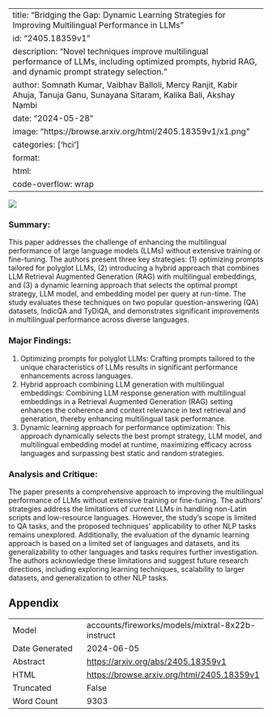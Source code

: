 
---
title: "Bridging the Gap: Dynamic Learning Strategies for Improving Multilingual Performance in LLMs"
id: "2405.18359v1"
description: "Novel techniques improve multilingual performance of LLMs, including optimized prompts, hybrid RAG, and dynamic prompt strategy selection."
author: Somnath Kumar, Vaibhav Balloli, Mercy Ranjit, Kabir Ahuja, Tanuja Ganu, Sunayana Sitaram, Kalika Bali, Akshay Nambi
date: "2024-05-28"
image: "https://browse.arxiv.org/html/2405.18359v1/x1.png"
categories: ['hci']
format:
  html:
    code-overflow: wrap
---

![](https://browse.arxiv.org/html/2405.18359v1/x1.png)

### Summary:

This paper addresses the challenge of enhancing the multilingual performance of large language models (LLMs) without extensive training or fine-tuning. The authors present three key strategies: (1) optimizing prompts tailored for polyglot LLMs, (2) introducing a hybrid approach that combines LLM Retrieval Augmented Generation (RAG) with multilingual embeddings, and (3) a dynamic learning approach that selects the optimal prompt strategy, LLM model, and embedding model per query at run-time. The study evaluates these techniques on two popular question-answering (QA) datasets, IndicQA and TyDiQA, and demonstrates significant improvements in multilingual performance across diverse languages.

### Major Findings:

1. Optimizing prompts for polyglot LLMs: Crafting prompts tailored to the unique characteristics of LLMs results in significant performance enhancements across languages.
2. Hybrid approach combining LLM generation with multilingual embeddings: Combining LLM response generation with multilingual embeddings in a Retrieval Augmented Generation (RAG) setting enhances the coherence and context relevance in text retrieval and generation, thereby enhancing multilingual task performance.
3. Dynamic learning approach for performance optimization: This approach dynamically selects the best prompt strategy, LLM model, and multilingual embedding model at runtime, maximizing efficacy across languages and surpassing best static and random strategies.

### Analysis and Critique:

The paper presents a comprehensive approach to improving the multilingual performance of LLMs without extensive training or fine-tuning. The authors' strategies address the limitations of current LLMs in handling non-Latin scripts and low-resource languages. However, the study's scope is limited to QA tasks, and the proposed techniques' applicability to other NLP tasks remains unexplored. Additionally, the evaluation of the dynamic learning approach is based on a limited set of languages and datasets, and its generalizability to other languages and tasks requires further investigation. The authors acknowledge these limitations and suggest future research directions, including exploring learning techniques, scalability to larger datasets, and generalization to other NLP tasks.

## Appendix

|          |          |
|----------|----------|
| Model     | accounts/fireworks/models/mixtral-8x22b-instruct       |
| Date Generated     | 2024-06-05       |
| Abstract | [https://arxiv.org/abs/2405.18359v1](https://arxiv.org/abs/2405.18359v1)        |
| HTML     | [https://browse.arxiv.org/html/2405.18359v1](https://browse.arxiv.org/html/2405.18359v1)       |
| Truncated       | False       |
| Word Count       | 9303       |